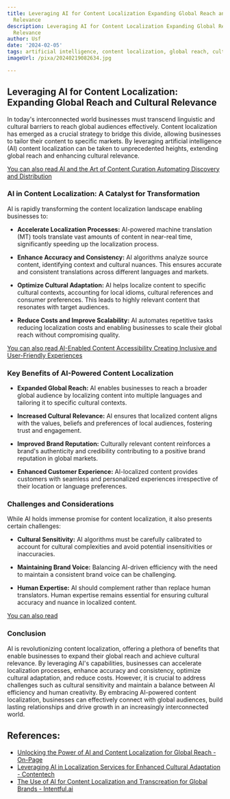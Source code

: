 ```yaml
---
title: Leveraging AI for Content Localization Expanding Global Reach and Cultural
  Relevance
description: Leveraging AI for Content Localization Expanding Global Reach and Cultural
  Relevance
author: Usf
date: '2024-02-05'
tags: artificial intelligence, content localization, global reach, cultural relevance
imageUrl: /pixa/20240219082634.jpg

---
```

## Leveraging AI for  Content Localization: Expanding  Global Reach and Cultural  Relevance

In today's interconnected world businesses must transcend linguistic and cultural barriers to reach global audiences effectively. Content localization has emerged as a crucial strategy  to bridge this divide, allowing businesses to tailor their content to specific markets. By leveraging artificial intelligence (AI) content localization can be  taken to  unprecedented heights, extending global reach and  enhancing cultural relevance.

[You can also read AI and the Art of Content Curation Automating Discovery and  Distribution](AI%20and%20the%20Art%20of%20Content%20Curation%20Automating%20Discovery%20and%20Distribution)


### AI in Content Localization: A Catalyst for Transformation

AI  is rapidly transforming the content  localization landscape enabling businesses to:

- **Accelerate Localization Processes:** AI-powered machine translation (MT) tools  translate vast amounts of content in near-real time,  significantly speeding up the  localization process.

- **Enhance Accuracy  and Consistency:** AI algorithms analyze source content, identifying context and cultural nuances. This  ensures accurate and  consistent translations across different languages and markets.

- **Optimize Cultural Adaptation:** AI helps localize content to specific cultural contexts, accounting for local idioms, cultural references and consumer preferences. This leads to highly relevant content that resonates with target  audiences.

- **Reduce Costs and Improve Scalability:** AI automates repetitive  tasks reducing localization costs and enabling businesses to  scale their global reach without compromising quality.

[You can also read AI-Enabled Content Accessibility Creating Inclusive and User-Friendly Experiences](AI-Enabled%20Content%20Accessibility%20Creating%20Inclusive%20and%20User-Friendly%20Experiences)


### Key Benefits of  AI-Powered Content Localization

- **Expanded Global Reach:** AI enables businesses to  reach a broader global audience by localizing content into multiple languages and tailoring it to specific cultural contexts.

- **Increased  Cultural Relevance:** AI ensures that localized content  aligns with the values, beliefs and preferences  of  local  audiences, fostering  trust and engagement.

- **Improved Brand Reputation:** Culturally relevant content reinforces  a brand's authenticity and credibility contributing to a positive brand reputation in global markets.

- **Enhanced  Customer  Experience:** AI-localized content provides customers  with seamless and  personalized experiences irrespective of their location or language preferences.

### Challenges and Considerations

While AI holds  immense promise for  content localization, it also presents certain challenges:

- **Cultural Sensitivity:** AI algorithms must be carefully calibrated to account for cultural complexities and avoid potential insensitivities or inaccuracies.

- **Maintaining Brand Voice:** Balancing AI-driven efficiency with the need to  maintain a consistent brand voice can be challenging.

- **Human Expertise:** AI should complement  rather than replace human translators. Human expertise remains essential for  ensuring cultural accuracy and nuance  in  localized content.

[You can also read ]()


### Conclusion

AI  is revolutionizing content localization, offering  a plethora of benefits  that  enable businesses to expand their global reach and achieve cultural relevance. By leveraging AI's capabilities, businesses can accelerate localization  processes, enhance accuracy and consistency, optimize cultural adaptation, and reduce costs. However, it is crucial to address challenges such as cultural sensitivity and maintain a balance between AI efficiency and human creativity. By  embracing AI-powered content localization, businesses can effectively connect with global audiences, build lasting relationships  and drive growth in an increasingly interconnected world.

## References:
- [Unlocking the Power of AI and Content Localization for Global Reach - On-Page](https://blog.on-page.ai/ai-and-content-localization/)
- [Leveraging AI in Localization Services for Enhanced Cultural Adaptation - Contentech](https://contentech.com/leveraging-ai-in-localization-services-for-enhanced-cultural-adaptation/)
- [The Use of AI for Content Localization and Transcreation for Global Brands - Intentful.ai](https://www.intentful.ai/blog/the-use-of-ai-for-content-localization-and-transcreation-for-global-brands)
